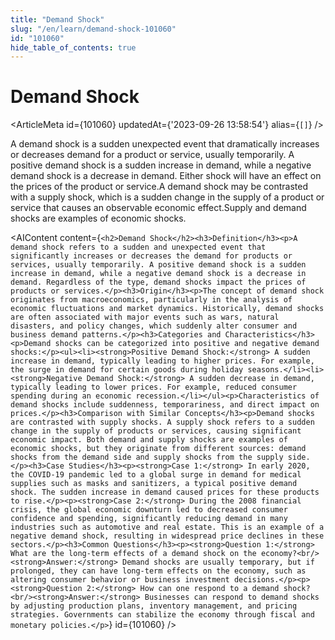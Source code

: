 ```yaml
---
title: "Demand Shock"
slug: "/en/learn/demand-shock-101060"
id: "101060"
hide_table_of_contents: true
---
```



# Demand Shock

<ArticleMeta id={101060} updatedAt={'2023-09-26 13:58:54'} alias={`[]`} />
<div className='border-solid border-b border-t-0 my-4 border-[var(--ifm-color-gray-300)]' />

A demand shock is a sudden unexpected event that dramatically increases or decreases demand for a product or service, usually temporarily. A positive demand shock is a sudden increase in demand, while a negative demand shock is a decrease in demand. Either shock will have an effect on the prices of the product or service.A demand shock may be contrasted with a supply shock, which is a sudden change in the supply of a product or service that causes an observable economic effect.Supply and demand shocks are examples of economic shocks.

<AIContent content={`<h2>Demand Shock</h2><h3>Definition</h3><p>A demand shock refers to a sudden and unexpected event that significantly increases or decreases the demand for products or services, usually temporarily. A positive demand shock is a sudden increase in demand, while a negative demand shock is a decrease in demand. Regardless of the type, demand shocks impact the prices of products or services.</p><h3>Origin</h3><p>The concept of demand shock originates from macroeconomics, particularly in the analysis of economic fluctuations and market dynamics. Historically, demand shocks are often associated with major events such as wars, natural disasters, and policy changes, which suddenly alter consumer and business demand patterns.</p><h3>Categories and Characteristics</h3><p>Demand shocks can be categorized into positive and negative demand shocks:</p><ul><li><strong>Positive Demand Shock:</strong> A sudden increase in demand, typically leading to higher prices. For example, the surge in demand for certain goods during holiday seasons.</li><li><strong>Negative Demand Shock:</strong> A sudden decrease in demand, typically leading to lower prices. For example, reduced consumer spending during an economic recession.</li></ul><p>Characteristics of demand shocks include suddenness, temporariness, and direct impact on prices.</p><h3>Comparison with Similar Concepts</h3><p>Demand shocks are contrasted with supply shocks. A supply shock refers to a sudden change in the supply of products or services, causing significant economic impact. Both demand and supply shocks are examples of economic shocks, but they originate from different sources: demand shocks from the demand side and supply shocks from the supply side.</p><h3>Case Studies</h3><p><strong>Case 1:</strong> In early 2020, the COVID-19 pandemic led to a global surge in demand for medical supplies such as masks and sanitizers, a typical positive demand shock. The sudden increase in demand caused prices for these products to rise.</p><p><strong>Case 2:</strong> During the 2008 financial crisis, the global economic downturn led to decreased consumer confidence and spending, significantly reducing demand in many industries such as automotive and real estate. This is an example of a negative demand shock, resulting in widespread price declines in these sectors.</p><h3>Common Questions</h3><p><strong>Question 1:</strong> What are the long-term effects of a demand shock on the economy?<br/><strong>Answer:</strong> Demand shocks are usually temporary, but if prolonged, they can have long-term effects on the economy, such as altering consumer behavior or business investment decisions.</p><p><strong>Question 2:</strong> How can one respond to a demand shock?<br/><strong>Answer:</strong> Businesses can respond to demand shocks by adjusting production plans, inventory management, and pricing strategies. Governments can stabilize the economy through fiscal and monetary policies.</p>`} id={101060} />
